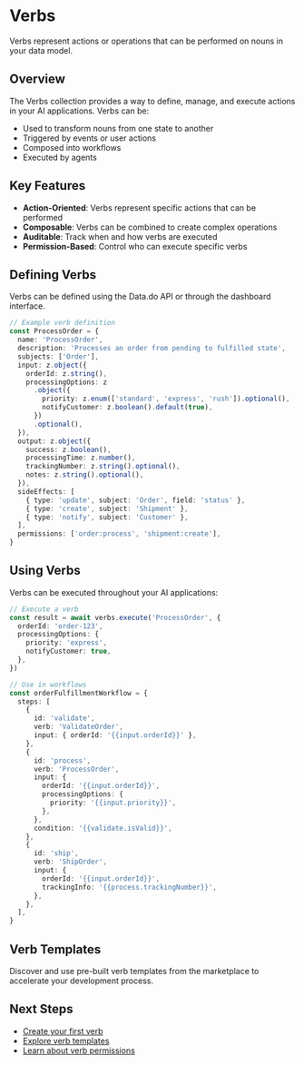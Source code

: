 # Verbs

Verbs represent actions or operations that can be performed on nouns in your data model.

## Overview

The Verbs collection provides a way to define, manage, and execute actions in your AI applications. Verbs can be:

- Used to transform nouns from one state to another
- Triggered by events or user actions
- Composed into workflows
- Executed by agents

## Key Features

- **Action-Oriented**: Verbs represent specific actions that can be performed
- **Composable**: Verbs can be combined to create complex operations
- **Auditable**: Track when and how verbs are executed
- **Permission-Based**: Control who can execute specific verbs

## Defining Verbs

Verbs can be defined using the Data.do API or through the dashboard interface.

```typescript
// Example verb definition
const ProcessOrder = {
  name: 'ProcessOrder',
  description: 'Processes an order from pending to fulfilled state',
  subjects: ['Order'],
  input: z.object({
    orderId: z.string(),
    processingOptions: z
      .object({
        priority: z.enum(['standard', 'express', 'rush']).optional(),
        notifyCustomer: z.boolean().default(true),
      })
      .optional(),
  }),
  output: z.object({
    success: z.boolean(),
    processingTime: z.number(),
    trackingNumber: z.string().optional(),
    notes: z.string().optional(),
  }),
  sideEffects: [
    { type: 'update', subject: 'Order', field: 'status' },
    { type: 'create', subject: 'Shipment' },
    { type: 'notify', subject: 'Customer' },
  ],
  permissions: ['order:process', 'shipment:create'],
}
```

## Using Verbs

Verbs can be executed throughout your AI applications:

```typescript
// Execute a verb
const result = await verbs.execute('ProcessOrder', {
  orderId: 'order-123',
  processingOptions: {
    priority: 'express',
    notifyCustomer: true,
  },
})

// Use in workflows
const orderFulfillmentWorkflow = {
  steps: [
    {
      id: 'validate',
      verb: 'ValidateOrder',
      input: { orderId: '{{input.orderId}}' },
    },
    {
      id: 'process',
      verb: 'ProcessOrder',
      input: {
        orderId: '{{input.orderId}}',
        processingOptions: {
          priority: '{{input.priority}}',
        },
      },
      condition: '{{validate.isValid}}',
    },
    {
      id: 'ship',
      verb: 'ShipOrder',
      input: {
        orderId: '{{input.orderId}}',
        trackingInfo: '{{process.trackingNumber}}',
      },
    },
  ],
}
```

## Verb Templates

Discover and use pre-built verb templates from the marketplace to accelerate your development process.

## Next Steps

- [Create your first verb](/data/verbs/create)
- [Explore verb templates](/data/verbs/templates)
- [Learn about verb permissions](/data/verbs/permissions)
